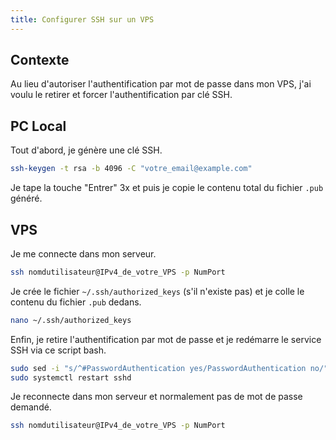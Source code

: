```yaml
---
title: Configurer SSH sur un VPS
---
```

## Contexte

Au lieu d'autoriser l'authentification par mot de passe dans mon VPS, j'ai voulu le retirer et forcer l'authentification par clé SSH.

## PC Local

Tout d'abord, je génère une clé SSH.

```bash
ssh-keygen -t rsa -b 4096 -C "votre_email@example.com"
```

Je tape la touche "Entrer" 3x et puis je copie le contenu total du fichier `.pub` généré.

## VPS

Je me connecte dans mon serveur.

```bash
ssh nomdutilisateur@IPv4_de_votre_VPS -p NumPort
```
Je crée le fichier `~/.ssh/authorized_keys` (s'il n'existe pas) et je colle le contenu du fichier `.pub` dedans.

```bash
nano ~/.ssh/authorized_keys
```

Enfin, je retire l'authentification par mot de passe et je redémarre le service SSH via ce script bash.

```bash title="update-sshdconfig.sh"
sudo sed -i "s/^#PasswordAuthentication yes/PasswordAuthentication no/" /etc/ssh/sshd_config
sudo systemctl restart sshd
```

Je reconnecte dans mon serveur et normalement pas de mot de passe demandé.

```bash
ssh nomdutilisateur@IPv4_de_votre_VPS -p NumPort
```